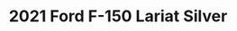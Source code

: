---
yrmm: 2109
brand: Ford
year: 2021
model: F-150
trim: Lariat
color: Silver
title: 2021 Ford F-150 Lariat Silver
description: BDS lift, FOX shocks, AMP Research steps, Baja Design lights,
  Raceline wheels, Nitto Tires
alt: 2021 Ford F-150 Lariat in Silver, perfect for the road and the ranch with
  4-inch BDS lift kit, FOX shocks, AMP Research steps, Baja Design fog lights,
  20-inch Raceline wheels, and Nitto Ridge Grappler tires.
width: 1407
height: 2500
---